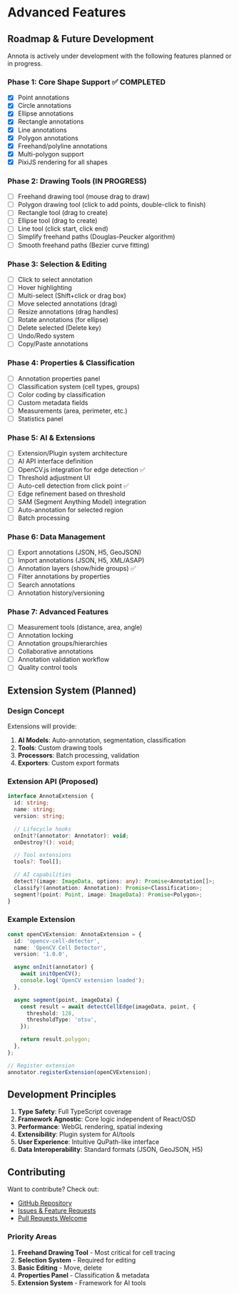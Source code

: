 # Advanced Features

## Roadmap & Future Development

Annota is actively under development with the following features planned or in progress.

### Phase 1: Core Shape Support ✅ COMPLETED

- [x] Point annotations
- [x] Circle annotations
- [x] Ellipse annotations
- [x] Rectangle annotations
- [x] Line annotations
- [x] Polygon annotations
- [x] Freehand/polyline annotations
- [x] Multi-polygon support
- [x] PixiJS rendering for all shapes

### Phase 2: Drawing Tools (IN PROGRESS)

- [ ] Freehand drawing tool (mouse drag to draw)
- [ ] Polygon drawing tool (click to add points, double-click to finish)
- [ ] Rectangle tool (drag to create)
- [ ] Ellipse tool (drag to create)
- [ ] Line tool (click start, click end)
- [ ] Simplify freehand paths (Douglas-Peucker algorithm)
- [ ] Smooth freehand paths (Bezier curve fitting)

### Phase 3: Selection & Editing

- [ ] Click to select annotation
- [ ] Hover highlighting
- [ ] Multi-select (Shift+click or drag box)
- [ ] Move selected annotations (drag)
- [ ] Resize annotations (drag handles)
- [ ] Rotate annotations (for ellipse)
- [ ] Delete selected (Delete key)
- [ ] Undo/Redo system
- [ ] Copy/Paste annotations

### Phase 4: Properties & Classification

- [ ] Annotation properties panel
- [ ] Classification system (cell types, groups)
- [ ] Color coding by classification
- [ ] Custom metadata fields
- [ ] Measurements (area, perimeter, etc.)
- [ ] Statistics panel

### Phase 5: AI & Extensions

- [ ] Extension/Plugin system architecture
- [ ] AI API interface definition
- [ ] OpenCV.js integration for edge detection ✅
- [ ] Threshold adjustment UI
- [ ] Auto-cell detection from click point ✅
- [ ] Edge refinement based on threshold
- [ ] SAM (Segment Anything Model) integration
- [ ] Auto-annotation for selected region
- [ ] Batch processing

### Phase 6: Data Management

- [ ] Export annotations (JSON, H5, GeoJSON)
- [ ] Import annotations (JSON, H5, XML/ASAP)
- [ ] Annotation layers (show/hide groups) ✅
- [ ] Filter annotations by properties
- [ ] Search annotations
- [ ] Annotation history/versioning

### Phase 7: Advanced Features

- [ ] Measurement tools (distance, area, angle)
- [ ] Annotation locking
- [ ] Annotation groups/hierarchies
- [ ] Collaborative annotations
- [ ] Annotation validation workflow
- [ ] Quality control tools

## Extension System (Planned)

### Design Concept

Extensions will provide:

1. **AI Models**: Auto-annotation, segmentation, classification
2. **Tools**: Custom drawing tools
3. **Processors**: Batch processing, validation
4. **Exporters**: Custom export formats

### Extension API (Proposed)

```typescript
interface AnnotaExtension {
  id: string;
  name: string;
  version: string;

  // Lifecycle hooks
  onInit?(annotator: Annotator): void;
  onDestroy?(): void;

  // Tool extensions
  tools?: Tool[];

  // AI capabilities
  detect?(image: ImageData, options: any): Promise<Annotation[]>;
  classify?(annotation: Annotation): Promise<Classification>;
  segment?(point: Point, image: ImageData): Promise<Polygon>;
}
```

### Example Extension

```typescript
const openCVExtension: AnnotaExtension = {
  id: 'opencv-cell-detector',
  name: 'OpenCV Cell Detector',
  version: '1.0.0',

  async onInit(annotator) {
    await initOpenCV();
    console.log('OpenCV extension loaded');
  },

  async segment(point, imageData) {
    const result = await detectCellEdge(imageData, point, {
      threshold: 128,
      thresholdType: 'otsu',
    });

    return result.polygon;
  },
};

// Register extension
annotator.registerExtension(openCVExtension);
```

## Development Principles

1. **Type Safety**: Full TypeScript coverage
2. **Framework Agnostic**: Core logic independent of React/OSD
3. **Performance**: WebGL rendering, spatial indexing
4. **Extensibility**: Plugin system for AI/tools
5. **User Experience**: Intuitive QuPath-like interface
6. **Data Interoperability**: Standard formats (JSON, GeoJSON, H5)

## Contributing

Want to contribute? Check out:

- [GitHub Repository](https://github.com/bitroc/annota)
- [Issues & Feature Requests](https://github.com/bitroc/annota/issues)
- [Pull Requests Welcome](https://github.com/bitroc/annota/pulls)

### Priority Areas

1. **Freehand Drawing Tool** - Most critical for cell tracing
2. **Selection System** - Required for editing
3. **Basic Editing** - Move, delete
4. **Properties Panel** - Classification & metadata
5. **Extension System** - Framework for AI tools
